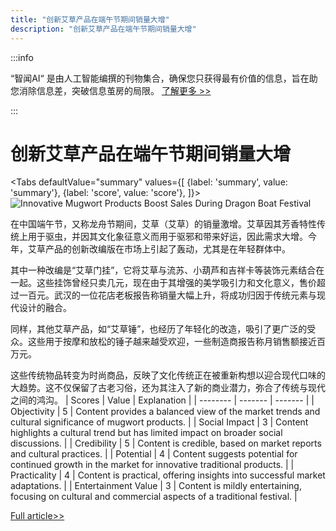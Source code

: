 ```yaml
---
title: "创新艾草产品在端午节期间销量大增"
description: "创新艾草产品在端午节期间销量大增"
---
```



:::info

“智闻AI“ 是由人工智能编撰的刊物集合，确保您只获得最有价值的信息，旨在助您消除信息差，突破信息茧房的局限。  [了解更多 >>](/)

:::

# 创新艾草产品在端午节期间销量大增


<Tabs
	defaultValue="summary"
	values={[
	{label: 'summary', value: 'summary'},
	{label: 'score', value: 'score'},
]}>
<TabItem value="summary">
<img
  src="https://image.informedainews.com/2024/06/Foo-8KH-1717983645-0.jpg"
  alt="Innovative Mugwort Products Boost Sales During Dragon Boat Festival"
/>



在中国端午节，又称龙舟节期间，艾草（艾草）的销量激增。艾草因其芳香特性传统上用于驱虫，并因其文化象征意义而用于驱邪和带来好运，因此需求大增。今年，艾草产品的创新改编版在市场上引起了轰动，尤其是在年轻群体中。

其中一种改编是“艾草门挂”，它将艾草与流苏、小葫芦和吉祥卡等装饰元素结合在一起。这些挂饰曾经只卖几元，现在由于其增强的美学吸引力和文化意义，售价超过一百元。武汉的一位花店老板报告称销量大幅上升，将成功归因于传统元素与现代设计的融合。

同样，其他艾草产品，如“艾草锤”，也经历了年轻化的改造，吸引了更广泛的受众。这些用于按摩和放松的锤子越来越受欢迎，一些制造商报告称月销售额接近百万元。

这些传统物品转变为时尚商品，反映了文化传统正在被重新构想以迎合现代口味的大趋势。这不仅保留了古老习俗，还为其注入了新的商业潜力，弥合了传统与现代之间的鸿沟。
</TabItem>
<TabItem value="score">
	| Scores     | Value   | Explanation |
	| -------- | ------- | ------- |
	| Objectivity  | 5    | Content provides a balanced view of the market trends and cultural significance of mugwort products.    |
	| Social Impact | 3     | Content highlights a cultural trend but has limited impact on broader social discussions.    |
	| Credibility    | 5    | Content is credible, based on market reports and cultural practices.    |
	| Potential    | 4    | Content suggests potential for continued growth in the market for innovative traditional products.    |
	| Practicality    | 4    | Content is practical, offering insights into successful market adaptations.    |
	| Entertainment Value    | 3    | Content is mildly entertaining, focusing on cultural and commercial aspects of a traditional festival.    |
</TabItem>
</Tabs>

[Full article>>](https://www.36kr.com/p/2811112411859206)

